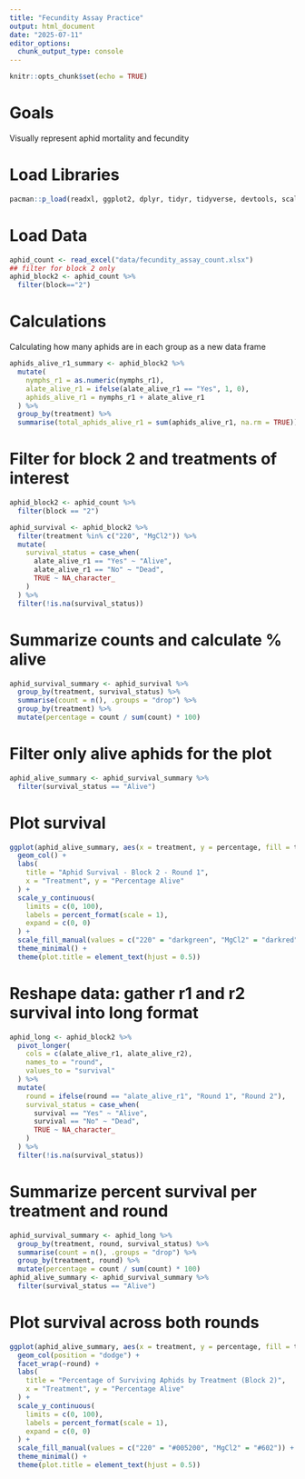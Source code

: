 ```yaml
---
title: "Fecundity Assay Practice"
output: html_document
date: "2025-07-11"
editor_options: 
  chunk_output_type: console
---
```


```r
knitr::opts_chunk$set(echo = TRUE)
```

# Goals

Visually represent aphid mortality and fecundity

# Load Libraries

```r
pacman::p_load(readxl, ggplot2, dplyr, tidyr, tidyverse, devtools, scales, install=FALSE)
```

# Load Data

```r
aphid_count <- read_excel("data/fecundity_assay_count.xlsx")
## filter for block 2 only 
aphid_block2 <- aphid_count %>%
  filter(block=="2")
```

# Calculations
Calculating how many aphids are in each group as a new data frame
```r
aphids_alive_r1_summary <- aphid_block2 %>%
  mutate(
    nymphs_r1 = as.numeric(nymphs_r1),
    alate_alive_r1 = ifelse(alate_alive_r1 == "Yes", 1, 0),
    aphids_alive_r1 = nymphs_r1 + alate_alive_r1
  ) %>%
  group_by(treatment) %>%
  summarise(total_aphids_alive_r1 = sum(aphids_alive_r1, na.rm = TRUE))
```

# Filter for block 2 and treatments of interest
```r
aphid_block2 <- aphid_count %>%
  filter(block == "2")

aphid_survival <- aphid_block2 %>%
  filter(treatment %in% c("220", "MgCl2")) %>%
  mutate(
    survival_status = case_when(
      alate_alive_r1 == "Yes" ~ "Alive",
      alate_alive_r1 == "No" ~ "Dead",
      TRUE ~ NA_character_
    )
  ) %>%
  filter(!is.na(survival_status))
```

# Summarize counts and calculate % alive
```r
aphid_survival_summary <- aphid_survival %>%
  group_by(treatment, survival_status) %>%
  summarise(count = n(), .groups = "drop") %>%
  group_by(treatment) %>%
  mutate(percentage = count / sum(count) * 100)
```

# Filter only alive aphids for the plot
```r
aphid_alive_summary <- aphid_survival_summary %>%
  filter(survival_status == "Alive")
```

# Plot survival
```r
ggplot(aphid_alive_summary, aes(x = treatment, y = percentage, fill = treatment)) +
  geom_col() +
  labs(
    title = "Aphid Survival - Block 2 - Round 1",
    x = "Treatment", y = "Percentage Alive"
  ) +
  scale_y_continuous(
    limits = c(0, 100),
    labels = percent_format(scale = 1),
    expand = c(0, 0)
  ) +
  scale_fill_manual(values = c("220" = "darkgreen", "MgCl2" = "darkred")) +
  theme_minimal() +
  theme(plot.title = element_text(hjust = 0.5))
```
# Reshape data: gather r1 and r2 survival into long format
```r
aphid_long <- aphid_block2 %>%
  pivot_longer(
    cols = c(alate_alive_r1, alate_alive_r2),
    names_to = "round",
    values_to = "survival"
  ) %>%
  mutate(
    round = ifelse(round == "alate_alive_r1", "Round 1", "Round 2"),
    survival_status = case_when(
      survival == "Yes" ~ "Alive",
      survival == "No" ~ "Dead",
      TRUE ~ NA_character_
    )
  ) %>%
  filter(!is.na(survival_status))
```

# Summarize percent survival per treatment and round
```r
aphid_survival_summary <- aphid_long %>%
  group_by(treatment, round, survival_status) %>%
  summarise(count = n(), .groups = "drop") %>%
  group_by(treatment, round) %>%
  mutate(percentage = count / sum(count) * 100)
aphid_alive_summary <- aphid_survival_summary %>%
  filter(survival_status == "Alive")
```

# Plot survival across both rounds
```r
ggplot(aphid_alive_summary, aes(x = treatment, y = percentage, fill = treatment)) +
  geom_col(position = "dodge") +
  facet_wrap(~round) +
  labs(
    title = "Percentage of Surviving Aphids by Treatment (Block 2)",
    x = "Treatment", y = "Percentage Alive"
  ) +
  scale_y_continuous(
    limits = c(0, 100),
    labels = percent_format(scale = 1),
    expand = c(0, 0)
  ) +
  scale_fill_manual(values = c("220" = "#005200", "MgCl2" = "#602")) +
  theme_minimal() +
  theme(plot.title = element_text(hjust = 0.5))
```